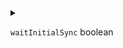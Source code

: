 
<details>
<summary>

`waitInitialSync`  <span class="config-field-type">boolean</span> 

</summary>

WaitInitialSync can be used to tell DevSpace to not wait until the initial sync is done

</details>
